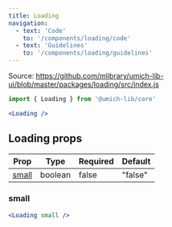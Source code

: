```yaml
---
title: Loading
navigation:
  - text: 'Code'
    to: '/components/loading/code'
  - text: 'Guidelines'
    to: '/components/loading/guidelines'
---
```


Source: https://github.com/mlibrary/umich-lib-ui/blob/master/packages/loading/src/index.js

```js
import { Loading } from '@umich-lib/core'
```

```jsx live
<Loading />
```

## Loading props

|Prop|Type|Required|Default|
|----|----|--------|-------|
|[small](#small)|boolean|false|"false"|

### small

```jsx live
<Loading small />
```